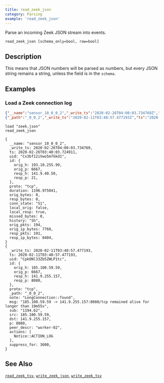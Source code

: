 ```yaml
---
title: read_zeek_json
category: Parsing
example: 'read_zeek_json'
---
```

Parse an incoming Zeek JSON stream into events.

```tql
read_zeek_json [schema_only=bool, raw=bool]
```

## Description


<SchemaOnlyOption />

<RawOption />

This means that JSON numbers will be parsed as numbers,
but every JSON string remains a string, unless the field is in the `schema`.

## Examples

### Load a Zeek connection log

```json title="zeek.json"
{"__name":"sensor_10_0_0_2","_write_ts":"2020-02-26T04:00:03.734769Z","ts":"2020-02-26T03:40:03.724911Z","uid":"Cx3bf12iVwo5m7Gkd1","id.orig_h":"193.10.255.99","id.orig_p":6667,"id.resp_h":"141.9.40.50","id.resp_p":21,"proto":"tcp","duration":1196.975041,"orig_bytes":0,"resp_bytes":0,"conn_state":"S1","local_orig":false,"local_resp":true,"missed_bytes":0,"history":"Sh","orig_pkts":194,"orig_ip_bytes":7760,"resp_pkts":191,"resp_ip_bytes":8404}
{"_path":"_0_0_2","_write_ts":"2020-02-11T03:48:57.477193Z","ts":"2020-02-11T03:48:57.477193Z","uid":"Cpk0Nl33Zb5ZWLP1tc","id.orig_h":"185.100.59.59","id.orig_p":6667,"id.resp_h":"141.9.255.157","id.resp_p":8080,"proto":"tcp","note":"LongConnection::found","msg":"185.100.59.59 -> 141.9.255.157:8080/tcp remained alive for longer than 19m55s","sub":"1194.62","src":"185.100.59.59","dst":"141.9.255.157","p":8080,"peer_descr":"worker-02","actions":["Notice::ACTION_LOG"],"suppress_for":3600}
```

```tql
load "zeek.json"
read_zeek_json
```

```tql
{
  __name: "sensor_10_0_0_2",
  _write_ts: 2020-02-26T04:00:03.734769,
  ts: 2020-02-26T03:40:03.724911,
  uid: "Cx3bf12iVwo5m7Gkd1",
  id: {
    orig_h: 193.10.255.99,
    orig_p: 6667,
    resp_h: 141.9.40.50,
    resp_p: 21,
  },
  proto: "tcp",
  duration: 1196.975041,
  orig_bytes: 0,
  resp_bytes: 0,
  conn_state: "S1",
  local_orig: false,
  local_resp: true,
  missed_bytes: 0,
  history: "Sh",
  orig_pkts: 194,
  orig_ip_bytes: 7760,
  resp_pkts: 191,
  resp_ip_bytes: 8404,
}
{
  _write_ts: 2020-02-11T03:48:57.477193,
  ts: 2020-02-11T03:48:57.477193,
  uid: "Cpk0Nl33Zb5ZWLP1tc",
  id: {
    orig_h: 185.100.59.59,
    orig_p: 6667,
    resp_h: 141.9.255.157,
    resp_p: 8080,
  },
  proto: "tcp",
  _path: "_0_0_2",
  note: "LongConnection::found",
  msg: "185.100.59.59 -> 141.9.255.157:8080/tcp remained alive for longer than 19m55s",
  sub: "1194.62",
  src: 185.100.59.59,
  dst: 141.9.255.157,
  p: 8080,
  peer_descr: "worker-02",
  actions: [
    Notice::ACTION_LOG
  ],
  suppress_for: 3600,
}
```

## See Also

[`read_zeek_tsv`](/reference/operators/read_zeek_tsv),
[`write_zeek_json`](/reference/operators/write_zeek_json),
[`write_zeek_tsv`](/reference/operators/write_zeek_tsv)
